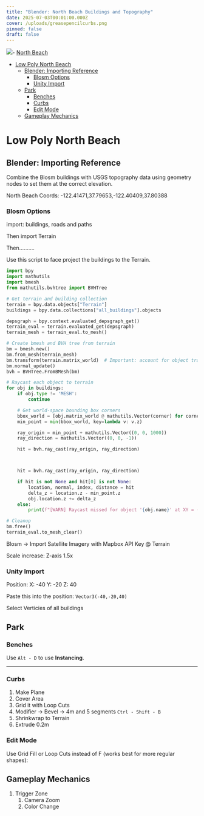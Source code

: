 ```yaml
---
title: "Blender: North Beach Buildings and Topography"
date: 2025-07-03T00:01:00.000Z
cover: /uploads/greasepencilcurbs.png
pinned: false
draft: false
---
```


![](/uploads/north_beach_render.png)- [North Beach](#north-beach)
- [Low Poly North Beach](#low-poly-north-beach)
  - [Blender: Importing Reference](#blender-importing-reference)
    - [Blosm Options](#blosm-options)
    - [Unity Import](#unity-import)
  - [Park](#park)
    - [Benches](#benches)
    - [Curbs](#curbs)
    - [Edit Mode](#edit-mode)
  - [Gameplay Mechanics](#gameplay-mechanics)


# Low Poly North Beach

## Blender: Importing Reference

Combine the Blosm buildings with USGS topography data using geometry nodes to set them at the correct elevation.

North Beach Coords: -122.41471,37.79653,-122.40409,37.80388

### Blosm Options

import: buildings, roads and paths

Then import Terrain

Then..........

Use this script to face project the buildings to the Terrain.

```py
import bpy
import mathutils
import bmesh
from mathutils.bvhtree import BVHTree

# Get terrain and building collection
terrain = bpy.data.objects["Terrain"]
buildings = bpy.data.collections["all_buildings"].objects

depsgraph = bpy.context.evaluated_depsgraph_get()
terrain_eval = terrain.evaluated_get(depsgraph)
terrain_mesh = terrain_eval.to_mesh()

# Create bmesh and BVH tree from terrain
bm = bmesh.new()
bm.from_mesh(terrain_mesh)
bm.transform(terrain.matrix_world)  # Important: account for object transforms
bm.normal_update()
bvh = BVHTree.FromBMesh(bm)

# Raycast each object to terrain
for obj in buildings:
    if obj.type != 'MESH':
        continue

    # Get world-space bounding box corners
    bbox_world = [obj.matrix_world @ mathutils.Vector(corner) for corner in obj.bound_box]
    min_point = min(bbox_world, key=lambda v: v.z)

    ray_origin = min_point + mathutils.Vector((0, 0, 1000))
    ray_direction = mathutils.Vector((0, 0, -1))

    hit = bvh.ray_cast(ray_origin, ray_direction)



    hit = bvh.ray_cast(ray_origin, ray_direction)

    if hit is not None and hit[0] is not None:
        location, normal, index, distance = hit
        delta_z = location.z - min_point.z
        obj.location.z += delta_z
    else:
        print(f"[WARN] Raycast missed for object '{obj.name}' at XY = ({min_point.x:.2f}, {min_point.y:.2f})")

# Cleanup
bm.free()
terrain_eval.to_mesh_clear()
```

Blosm -> Import Satellite Imagery with Mapbox API Key @ Terrain

Scale increase: Z-axis 1.5x


### Unity Import

Position: X: -40   Y: -20    Z: 40

Paste this into the position: `Vector3(-40,-20,40)`

Select Verticies of all buildings



## Park

### Benches

Use `Alt - D` to use **Instancing**.

---

### Curbs

1. Make Plane
2. Cover Area
3. Grid it with Loop Cuts
4. Modifier -> Bevel -> 4m and 5 segments `Ctrl - Shift - B`
5. Shrinkwrap to Terrain
6. Extrude 0.2m

### Edit Mode

Use Grid Fill or Loop Cuts instead of F (works best for more regular shapes):


## Gameplay Mechanics

1. Trigger Zone
   1. Camera Zoom
   2. Color Change